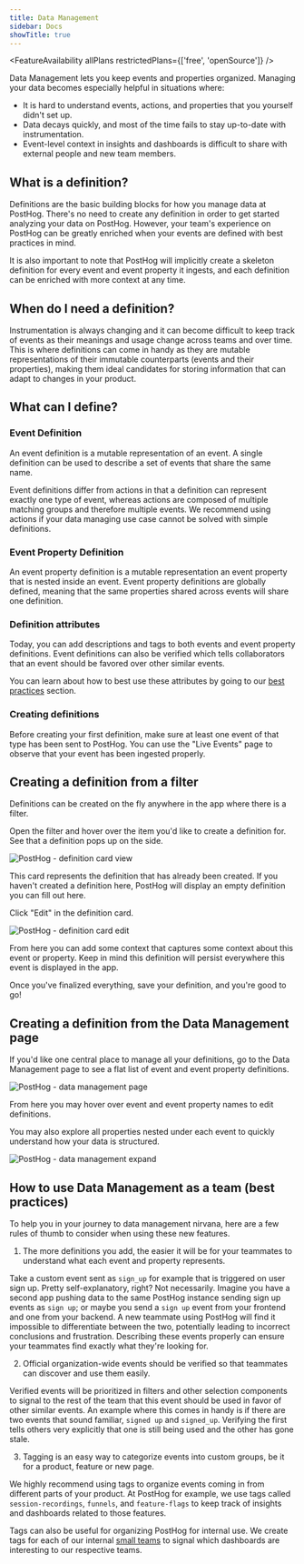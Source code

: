```yaml
---
title: Data Management
sidebar: Docs
showTitle: true
---
```


<FeatureAvailability allPlans restrictedPlans={['free', 'openSource']} />

Data Management lets you keep events and properties organized. Managing your data becomes especially helpful in situations where:

- It is hard to understand events, actions, and properties that you yourself didn't set up.
- Data decays quickly, and most of the time fails to stay up-to-date with instrumentation.
- Event-level context in insights and dashboards is difficult to share with external people and new team members.

## What is a definition?

Definitions are the basic building blocks for how you manage data at PostHog. There's no need to create any definition in order to get started analyzing your data on PostHog. However, your team's experience on PostHog can be greatly enriched when your events are defined with best practices in mind.

It is also important to note that PostHog will implicitly create a skeleton definition for every event and event property it ingests, and each definition
can be enriched with more context at any time.

## When do I need a definition?

Instrumentation is always changing and it can become difficult to keep track of events as their meanings and usage change across teams and over time. This is where definitions can come in handy as they are mutable representations of their immutable counterparts (events and their properties), making them ideal candidates for storing information that can adapt to changes in your product.

## What can I define?

### Event Definition

An event definition is a mutable representation of an event. A single definition can be used to describe a set of events that share the same name.

Event definitions differ from actions in that a definition can represent exactly one type of event, whereas actions are composed of multiple matching groups and therefore multiple events. We recommend using actions if your data managing use case cannot be solved with simple definitions.

### Event Property Definition

An event property definition is a mutable representation an event property that is nested inside an event. Event property definitions are globally defined, meaning that the same properties shared across events will share one definition.

### Definition attributes

Today, you can add descriptions and tags to both events and event property definitions. Event definitions can also be verified which tells collaborators that an event should be favored over other similar events.

You can learn about how to best use these attributes by going to our [best practices](/docs/user-guides/data-management/#how-to-use-data-management-as-a-team-best-practices) section.

### Creating definitions

Before creating your first definition, make sure at least one event of that type has been sent to PostHog. You can use the "Live Events" page to observe that your event has been ingested properly.

## Creating a definition from a filter

Definitions can be created on the fly anywhere in the app where there is a filter.

Open the filter and hover over the item you'd like to create a definition for. See that a definition pops up on the side.

![PostHog - definition card view](../../images/features/data-management/definition-card-view.png)

This card represents the definition that has already been created. If you haven't created a definition here, PostHog will display an empty definition you can fill out here.

Click "Edit" in the definition card.

![PostHog - definition card edit](../../images/features/data-management/definition-card-edit.png)

From here you can add some context that captures some context about this event or property. Keep in mind this definition will persist everywhere this event is displayed in the app.

Once you've finalized everything, save your definition, and you're good to go!

## Creating a definition from the Data Management page

If you'd like one central place to manage all your definitions, go to the Data Management page to see a flat list of event and event property definitions.

![PostHog - data management page](../../images/features/data-management/data-management-page.png)

From here you may hover over event and event property names to edit definitions.

You may also explore all properties nested under each event to quickly understand how your data is structured.

![PostHog - data management expand](../../images/features/data-management/data-management-event-expand.png)

## How to use Data Management as a team (best practices)

To help you in your journey to data management nirvana, here are a few rules of thumb to consider when using these new features.

1. The more definitions you add, the easier it will be for your teammates to understand what each event and property represents.

Take a custom event sent as `sign_up` for example that is triggered on user sign up. Pretty self-explanatory, right? Not necessarily. Imagine you have a second app pushing data to the same PostHog instance sending sign up events as `sign up`; or maybe you send a `sign up` event from your frontend and one from your backend. A new teammate using PostHog will find it impossible to differentiate between the two, potentially leading to incorrect conclusions and frustration. Describing these events properly can ensure your teammates find exactly what they're looking for.

2. Official organization-wide events should be verified so that teammates can discover and use them easily.

Verified events will be prioritized in filters and other selection components to signal to the rest of the team that this event should be used in favor of other similar events. An example where this comes in handy is if there are two events that sound familiar, `signed up` and `signed_up`. Verifying the first tells others very explicitly that one is still being used and the other has gone stale.

3. Tagging is an easy way to categorize events into custom groups, be it for a product, feature or new page.

We highly recommend using tags to organize events coming in from different parts of your product. At PostHog for example, we use tags called `session-recordings`, `funnels`, and `feature-flags` to keep track of insights and dashboards related to those features.

Tags can also be useful for organizing PostHog for internal use. We create tags for each of our internal [small teams](/handbook/people/team-structure/team-structure/why-small-teams) to signal which dashboards are interesting to our respective teams.
